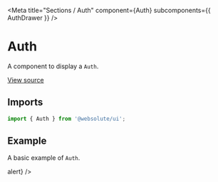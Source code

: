 
<Meta
  title="Sections / Auth"
  component={Auth}
  subcomponents={{ AuthDrawer }}
/>

# Auth

A component to display a `Auth`.

[View source](https://github.com/actarian/turbo-mono/tree/main/packages/ui/src/sections/auth)

## Imports

```js
import { Auth } from '@websolute/ui';
```

## Example

A basic example of `Auth`.

<Canvas>
  <Story name="Auth">
    <Section>
      <Container>
        <Auth />
      </Container>
    </Section>
  </Story>
</Canvas>

<Canvas>
  <Story name="AuthDrawer">
    <AuthDrawer visible={true} onClose={() => alert} />
  </Story>
</Canvas>
